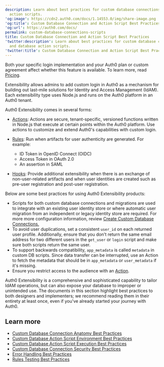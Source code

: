 ```yaml
---
description: Learn about best practices for custom database connections and database
  action scripts.
'og:image': https://cdn2.auth0.com/docs/1.14553.0/img/share-image.png
'og:title': Custom Database Connection and Action Script Best Practices
'og:url': https://auth0.com/docs/
permalink: custom-database-connections-scripts
title: Custom Database Connection and Action Script Best Practices
'twitter:description': Learn about best practices for custom database connections
  and database action scripts.
'twitter:title': Custom Database Connection and Action Script Best Practices
---
```

<Card title="Availability varies by Auth0 plan">

Both your specific login implementation and your Auth0 plan or custom agreement affect whether this feature is available. To learn more, read [Pricing](https://auth0.com/pricing).

</Card>

Extensibility allows admins to add custom login in Auth0 as a mechanism for building out last-mile solutions for Identity and Access Management (IdAM). Each extensibility type uses Node.js and runs on the Auth0 platform in an Auth0 tenant.

Auth0 Extensibility comes in several forms:

* [Actions](/docs/customize/actions): Actions are secure, tenant-specific, versioned functions written in Node.js that execute at certain points within the Auth0 platform. Use actions to customize and extend Auth0's capabilities with custom login.
* [Rules](/docs/customize/rules): Run when artifacts for user authenticity are generated. For example:

  + ID Token in OpenID Connect (OIDC)
  + Access Token in OAuth 2.0
  + An assertion in SAML
* [Hooks](/docs/customize/hooks): Provide additional extensibility when there is an exchange of non-user-related artifacts and when user identities are created such as pre-user registration and post-user registration.

Below are some best practices for using Auth0 Extensibility products:

* Scripts for both custom database connections and migrations are used to integrate with an existing user identity store or where automatic user migration from an independent or legacy identity store are required. For more more configuration information, review [Create Custom Database Connections.](/docs/authenticate/database-connections/custom-db/create-db-connection)
* To avoid user duplications, set a consistent `user_id` on each returned user profile. Additionally, ensure that you don't return the same email address for two different users in the `get_user` or `login` script and make sure both scripts return the same user.
* To support backwards compatibility, `app_metadata` is called `metadata` in custom DB scripts. Since data transfer can be interrupted, use an Action to fetch the metadata that should be in `app_metadata` or `user_metadata` if it's missing.
* Ensure you restrict access to the <Tooltip tip="Audience: Unique identifier of the audience for an issued token. Named aud in a token, its value contains the ID of either an application (Client ID) for an ID Token or an API (API Identifier) for an Access Token." cta="View Glossary" href="/docs/glossary?term=audience">audience</Tooltip> with an [Action](/docs/customize/actions).

Auth0 Extensibility is a comprehensive and sophisticated capability to tailor IdAM operations, but can also expose your database to improper or unintended use. The documents in this section highlight best practices to both designers and implementers; we recommend reading them in their entirety at least once, even if you've already started your journey with Auth0.

## Learn more

* [Custom Database Connection Anatomy Best Practices](/docs/authenticate/database-connections/custom-db/custom-database-connections-scripts/anatomy)
* [Custom Database Action Script Environment Best Practices](/docs/authenticate/database-connections/custom-db/custom-database-connections-scripts/environment)
* [Custom Database Action Script Execution Best Practices](/docs/authenticate/database-connections/custom-db/custom-database-connections-scripts/execution)
* [Custom Database Connection Security Best Practices](/docs/authenticate/database-connections/custom-db/custom-database-connections-scripts/connection-security)
* [Error Handling Best Practices](/docs/troubleshoot/error-handling-best-practices)
* [Rules Testing Best Practices](/docs/rules-best-practices/rules-testing-best-practices)